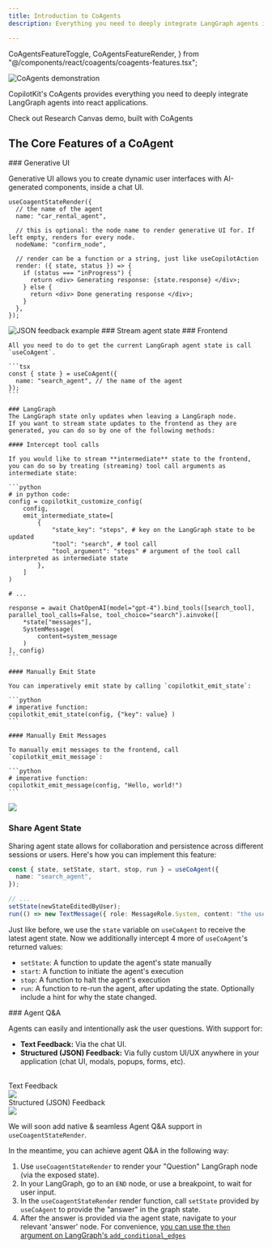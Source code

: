 ```yaml
---
title: Introduction to CoAgents
description: Everything you need to deeply integrate LangGraph agents into react applications.

---
```


  CoAgentsFeatureToggle,
  CoAgentsFeatureRender,
} from "@/components/react/coagents/coagents-features.tsx";

<Frame className="-mt-12">
  <img
    src="/images/CoAgents.gif"
    alt="CoAgents demonstration"
    className="w-auto"
  />
</Frame>

CopilotKit's CoAgents provides everything you need to deeply integrate LangGraph agents into react applications.

  <Link
    href="https://github.com/CopilotKit/CopilotKit/blob/main/examples/coagents-research-canvas/readme.md"
    className="text-primary-600 decoration-from-font underline [text-underline-position:from-font]"
  >
    Check out Research Canvas demo, built with CoAgents
  </Link>

<div className="flex justify-center my-12">
  <YouTubeVideo videoId="nBephBv4zr0" defaultPlaybackRate={1.25} />
</div>



## The Core Features of a CoAgent

<DynamicContentWrapper>
<CoAgentsFeatureToggle />

<CoAgentsFeatureRender feature="generative-ui">
  ### Generative UI

Generative UI allows you to create dynamic user interfaces with AI-generated components, inside a chat UI.

```tsx
useCoagentStateRender({
  // the name of the agent
  name: "car_rental_agent",

  // this is optional: the node name to render generative UI for. If left empty, renders for every node.
  nodeName: "confirm_node",

  // render can be a function or a string, just like useCopilotAction
  render: ({ state, status }) => {
    if (status === "inProgress") {
      return <div> Generating response: {state.response} </div>;
    } else {
      return <div> Done generating response </div>;
    }
  },
});
```

<Frame>
  <img src="/images/coagents/json-feedback.png" alt="JSON feedback example" />
</Frame>

</CoAgentsFeatureRender>

<CoAgentsFeatureRender feature="stream-agent-state">
  ### Stream agent state

  <Steps>
    ### Frontend

    All you need to do to get the current LangGraph agent state is call `useCoAgent`.

    ```tsx
    const { state } = useCoAgent({
      name: "search_agent", // the name of the agent
    });
    ```

    ### LangGraph
    The LangGraph state only updates when leaving a LangGraph node.
    If you want to stream state updates to the frontend as they are generated, you can do so by one of the following methods:

    #### Intercept tool calls

    If you would like to stream **intermediate** state to the frontend, you can do so by treating (streaming) tool call arguments as intermediate state:

    ```python
    # in python code:
    config = copilotkit_customize_config(
        config,
        emit_intermediate_state=[
            {
                "state_key": "steps", # key on the LangGraph state to be updated
                "tool": "search", # tool call
                "tool_argument": "steps" # argument of the tool call interpreted as intermediate state
            },
        ]
    )

    # ...

    response = await ChatOpenAI(model="gpt-4").bind_tools([search_tool], parallel_tool_calls=False, tool_choice="search").ainvoke([
        *state["messages"],
        SystemMessage(
            content=system_message
        )
    ], config)
    ```

    #### Manually Emit State

    You can imperatively emit state by calling `copilotkit_emit_state`:

    ```python
    # imperative function:
    copilotkit_emit_state(config, {"key": value} )
    ```

    #### Manually Emit Messages

    To manually emit messages to the frontend, call `copilotkit_emit_message`:

    ```python
    # imperative function:
    copilotkit_emit_message(config, "Hello, world!")
    ```

  </Steps>

<Frame>
  <img src="/images/coagents/intermediate-state.gif" />
</Frame>

</CoAgentsFeatureRender>

<CoAgentsFeatureRender feature="share-agent-state">

### Share Agent State

Sharing agent state allows for collaboration and persistence across different sessions or users. Here's how you can implement this feature:

```typescript
const { state, setState, start, stop, run } = useCoAgent({
  name: "search_agent",
});

// ...
setState(newStateEditedByUser);
run(() => new TextMessage({ role: MessageRole.System, content: "the user has updated the state" })); // optionally provide a hint about why the agent state changed.
```

Just like before, we use the `state` variable on `useCoAgent` to receive the latest agent state.
Now we additionally intercept 4 more of `useCoAgent`'s returned values:

- `setState`: A function to update the agent's state manually
- `start`: A function to initiate the agent's execution
- `stop`: A function to halt the agent's execution
- `run`: A function to re-run the agent, after updating the state. Optionally include a hint for why the state changed.

</CoAgentsFeatureRender>

<CoAgentsFeatureRender feature="agent-q-and-a">
  ### Agent Q&A

Agents can easily and intentionally ask the user questions. With support for:

- **Text Feedback:** Via the chat UI.
- **Structured (JSON) Feedback:** Via fully custom UI/UX anywhere in your application (chat UI, modals, popups, forms, etc).

<br />

<div className="flex gap-2 w-full my-2">
  <div className="flex-1 border bg-white rounded-lg shadow-md p-4">
    <div className="flex items-center justify-center gap-2 font-semibold">
      <div className="bg-indigo-500 rounded-md w-7 h-7 text-white flex items-center justify-center">
        <TextIcon className="w-4 h-4" />
      </div>
      <span className="dark:text-black">Text Feedback</span>
    </div>
    <div className="italic py-4">
      <img
        src="/images/coagents/text-feedback.png"
        className="rounded-md border"
      />
    </div>
  </div>
  <div className="flex-1 border bg-white rounded-lg shadow-md p-4">
    <div className="flex items-center justify-center gap-2 font-semibold">
      <div className="bg-indigo-500 rounded-md w-7 h-7 text-white  flex items-center justify-center">
        <JsonIcon className="w-5 h-5" />
      </div>
      <span className="dark:text-black">Structured (JSON) Feedback</span>
    </div>
    <div className="italic py-4">
      <img
        src="/images/coagents/json-feedback.png"
        className="rounded-md border"
      />
    </div>
  </div>
</div>

We will soon add native & seamless Agent Q&A support in `useCoagentStateRender`.

In the meantime, you can achieve agent Q&A in the following way:

1. Use `useCoagentStateRender` to render your "Question" LangGraph node (via the exposed state).
2. In your LangGraph, go to an `END` node, or use a breakpoint, to wait for user input.
3. In the `useCoagentStateRender` render function, call `setState` provided by `useCoAgent` to provide the "answer" in the graph state.
4. After the answer is provided via the agent state, navigate to your relevant 'answer' node. For convenience, [you can use the `then` argument on LangGraph's `add_conditional_edges`](https://langchain-ai.github.io/langgraph/reference/graphs/#stategraph)

</CoAgentsFeatureRender>

<CoAgentsFeatureToggle />
</DynamicContentWrapper>

<CoAgentsEnterpriseCTA />
